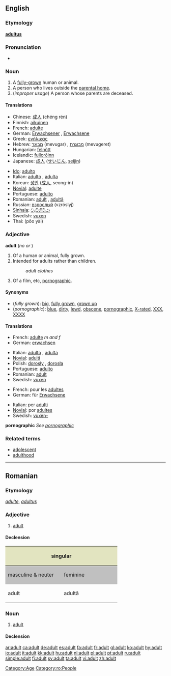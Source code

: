 ==English==

===Etymology===
{{L.}} '''[[adultus]]'''

===Pronunciation===
*{{audio|en-us-adult.ogg|Audio (US)}}

===Noun===
{{en-noun}}

# A [[fully-grown]] human or animal.
# A person who lives outside the [[parental home]].
# (''improper usage'') A person whose parents are deceased.

====Translations====
{{top}}
*Chinese: [[成人]] (chéng rén)
*Finnish: [[aikuinen]]
*French: [[adulte]] {{mf}}
*German: [[Erwachsener]] {{m}}, [[Erwachsene]] {{f}}
*Greek: [[ενήλικας]]
*Hebrew: [[מבוגר]] (mevugar) {{m}}, [[מבוגרת]] (mevugeret) {{f}}
*Hungarian: [[felnőtt]]
*Icelandic: [[fullorðinn]] {{m}}
*Japanese: [[成人]] ([[せいじん]], [[seijin]])
{{mid}}
*[[Ido]]: [[adulto]]
*Italian: [[adulto]] {{m}}, [[adulta]] {{f}}
*Korean: [[성인]] ([[成人]], seong-in)
*[[Novial]]: [[adulte]]
*Portuguese: [[adulto]]
*Romanian: [[adult#Romanian|adult]] {{m}}, [[adultă]] {{f}}
*Russian: [[взрослый]] (vzróslyj)
*[[Sinhala]]: [[වැඩිහිටියා]]
*Swedish: [[vuxen]]
*Thai: {{THchar|[[ผู้ใหญ่]]}} (pôo yài)
{{bottom}}

===Adjective===
'''adult''' (''no'' {{compar}} ''or'' {{superl}})

# Of a human or animal, fully grown.
# Intended for adults rather than children.
#:''adult clothes''
# Of a film, etc, [[pornographic]].

====Synonyms====
*(''fully grown''): [[big]], [[fully grown]], [[grown up]]
*(''pornographic''): [[blue]], [[dirty]], [[lewd]], [[obscene]], [[pornographic]], [[X-rated]], [[XXX]], [[XXXX]]

====Translations====

{{trans-top|fully grown}}
*French: [[adulte]] ''m and f''
*German: [[erwachsen]]
{{trans-mid}}
*Italian: [[adulto]] {{m}}, [[adulta]] {{f}}
*[[Novial]]: [[adulti]]
*Polish: [[dorosły]] {{m}}, [[dorosła]] {{f}}
*Portuguese: [[adulto]]
*Romanian: [[adult#Romanian|adult]]
*Swedish: [[vuxen]]
{{trans-bottom}}

{{trans-top|intended for adults}}
*French: pour les [[adulte]]s
*German: für [[Erwachsene]]
{{trans-mid}}
*Italian: per [[adulto|adulti]]
*[[Novial]]: por [[adultes]]
*Swedish: [[vuxen-]]
{{trans-bottom}}

'''pornographic'''
''See [[pornographic]]''

===Related terms===
*[[adolescent]]
*[[adulthood]]

[[Category:Age]]

----

==Romanian==

===Etymology===
{{F.|ro}} ''[[adulte]]'', {{L.|ro}} ''[[adultus]]''

===Adjective===
{{ro-adj|4}}

# [[adult#Adjective|adult]]

====Declension====
<center>
{| style="background:#F0F0F0"

|-
! colspan="2" style="background:#e2e4c0" | singular
! colspan="2" style="background:#e2e4c0" | plural

|-
! style="width:10em;background:#C0C0C0" | masculine & neuter
! style="width:10em;background:#C0C0C0" | feminine
! style="width:10em;background:#C0C0C0" | masculine
! style="width:10em;background:#C0C0C0" | feminine & neuter

|-
| adult
| adultă
| adulţi
| adulte
|}
</center>

===Noun===
{{ro-noun|gend=m|pl=adulţi|f=adultă}}

# [[adult#Noun|adult]]

====Declension====
{{ro-noun-m|def=adultul|pl=adulţi}}

[[Category:ro:People]]

[[ar:adult]]
[[ca:adult]]
[[de:adult]]
[[es:adult]]
[[fa:adult]]
[[fr:adult]]
[[gl:adult]]
[[ko:adult]]
[[hy:adult]]
[[io:adult]]
[[it:adult]]
[[kk:adult]]
[[hu:adult]]
[[nl:adult]]
[[pl:adult]]
[[pt:adult]]
[[ru:adult]]
[[simple:adult]]
[[fi:adult]]
[[sv:adult]]
[[ta:adult]]
[[vi:adult]]
[[zh:adult]]